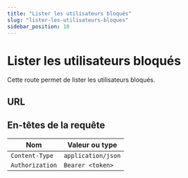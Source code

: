 ```yaml
---
title: "Lister les utilisateurs bloqués"
slug: "lister-les-utilisateurs-bloques"
sidebar_position: 10
---
```



# Lister les utilisateurs bloqués

Cette route permet de lister les utilisateurs bloqués.

## URL

<HttpMethod method="GET" route="/v1/friendship/block/list"/>

## En-têtes de la requête

| Nom      |        Valeur ou type                  |
|-----------|------------------------------|
| `Content-Type`     | `application/json`            |
| `Authorization`     | `Bearer <token>`            |